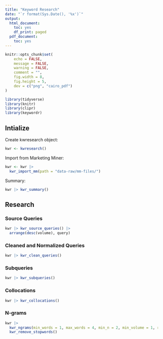```yaml
---
title: "Keyword Research"
date: "`r format(Sys.Date(), '%x')`"
output:
  html_document:
    toc: yes
    df_print: paged
  pdf_document:
    toc: yes
---
```


```r
knitr::opts_chunk$set(
	echo = FALSE,
	message = FALSE,
	warning = FALSE,
	comment = "",
	fig.width = 8,
	fig.height = 5,
	dev = c("png", "cairo_pdf")
)
```

```r
library(tidyverse)
library(knitr)
library(clipr)
library(keywordr)
```

## Intialize

Create kwresearch object:

```r
kwr <- kwresearch()
```

Import from Marketing Miner:

```r
kwr <- kwr |> 
  kwr_import_mm(path = "data-raw/mm-files/")
```

Summary:

```r
kwr |> kwr_summary()
```

## Research

### Source Queries

```r
kwr |> kwr_source_queries() |> 
  arrange(desc(volume), query)
```

### Cleaned and Normalized Queries

```r
kwr |> kwr_clean_queries()
```

### Subqueries

```r
kwr |> kwr_subqueries()
```

### Collocations

```r
kwr |> kwr_collocations()
```

### N-grams

```r
kwr |> 
  kwr_ngrams(min_words = 1, max_words = 4, min_n = 2, min_volume = 1, remove_nested = TRUE) |> 
  kwr_remove_stopwords()
```
